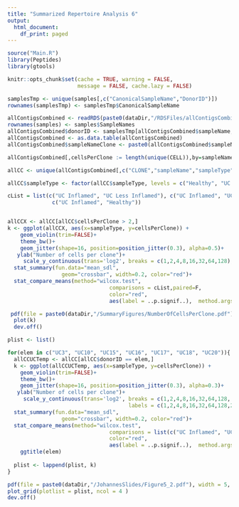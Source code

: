 ```yaml
---
title: "Summarized Repertoire Analysis 6"
output:
  html_document:
    df_print: paged
---
```



```r
source("Main.R")
library(Peptides)
library(gtools)

knitr::opts_chunk$set(cache = TRUE, warning = FALSE, 
                      message = FALSE, cache.lazy = FALSE)
```

```r
samplesTmp <- unique(samples[,c("CanonicalSampleName","DonorID")])
rownames(samplesTmp) <- samplesTmp$CanonicalSampleName

allContigsCombined <- readRDS(paste0(dataDir,"/RDSFiles/allContigsCombined.rds"))
rownames(samples) <- samples$SampleNames
allContigsCombined$donorID <- samplesTmp[allContigsCombined$sampleName, "DonorID"]
allContigsCombined <- as.data.table(allContigsCombined)
allContigsCombined$sampleNameClone <- paste0(allContigsCombined$sampleName,"_",allContigsCombined$CLONE)

allContigsCombined[,cellsPerClone := length(unique(CELL)),by=sampleNameClone]

allCC <- unique(allContigsCombined[,c("CLONE","sampleName","sampleType", "cellsPerClone", "donorID")])
```

```r

allCC$sampleType <- factor(allCC$sampleType, levels = c("Healthy", "UC Non-Inflamed", "UC Less Inflamed", "UC Inflamed"))

cList = list(c("UC Inflamed", "UC Less Inflamed"), c("UC Inflamed", "UC Non-Inflamed"), c("UC Non-Inflamed", "Healthy"),
              c("UC Inflamed", "Healthy"))


allCCX <- allCC[allCC$cellsPerClone > 2,]
k <- ggplot(allCCX, aes(x=sampleType, y=cellsPerClone)) + 
    geom_violin(trim=FALSE)+
    theme_bw()+
    geom_jitter(shape=16, position=position_jitter(0.3), alpha=0.5)+
   ylab("Number of cells per clone")+
     scale_y_continuous(trans='log2', breaks = c(1,2,4,8,16,32,64,128), labels = c(1,2,4,8,16,32,64,128))+xlab("")+
  stat_summary(fun.data="mean_sdl", 
                 geom="crossbar", width=0.2, color="red")+
  stat_compare_means(method="wilcox.test",
                                comparisons = cList,paired=F,
                                color="red",
                                aes(label = ..p.signif..),  method.args = list(alternative = "greater"))

 pdf(file = paste0(dataDir,"/SummaryFigures/NumberOfCellsPerClone.pdf"), width = 10, height = 8)
  plot(k)
  dev.off()

```

```r
plist <- list()

for(elem in c("UC3", "UC10", "UC15", "UC16", "UC17", "UC18", "UC20")){
  allCCUCTemp <- allCC[allCC$donorID == elem,]
  k <- ggplot(allCCUCTemp, aes(x=sampleType, y=cellsPerClone)) + 
    geom_violin(trim=FALSE)+
    theme_bw()+
    geom_jitter(shape=16, position=position_jitter(0.3), alpha=0.3)+
   ylab("Number of cells per clone")+
     scale_y_continuous(trans='log2', breaks = c(1,2,4,8,16,32,64,128, 256, 512), 
                                      labels = c(1,2,4,8,16,32,64,128,256,512))+xlab("")+
  stat_summary(fun.data="mean_sdl", 
                 geom="crossbar", width=0.2, color="red")+
  stat_compare_means(method="wilcox.test",
                                comparisons = list(c("UC Inflamed", "UC Less Inflamed")),paired=F,
                                color="red",
                                aes(label = ..p.signif..),  method.args = list(alternative = "greater"))+
    ggtitle(elem)
  
  plist <- lappend(plist, k)
}

pdf(file = paste0(dataDir,"/JohannesSlides/Figure5_2.pdf"), width = 5, height = 15)
plot_grid(plotlist = plist, ncol = 4 )
dev.off()

```

